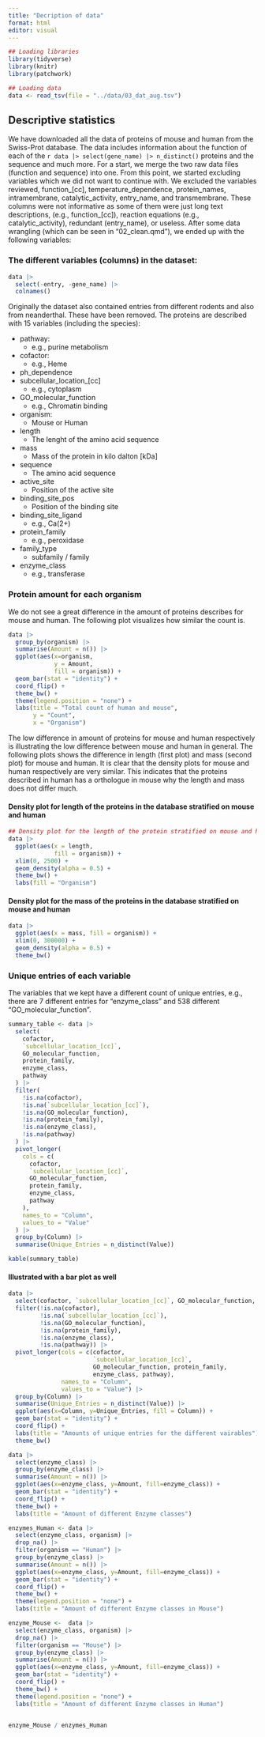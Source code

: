 ```yaml
---
title: "Decription of data"
format: html
editor: visual
---
```


```r
## Loading libraries
library(tidyverse)
library(knitr)
library(patchwork)
```

```r
## Loading data
data <- read_tsv(file = "../data/03_dat_aug.tsv")  
```

## Descriptive statistics

We have downloaded all the data of proteins of mouse and human from the Swiss-Prot database. The data includes information about the function of each of the `r data |> select(gene_name) |> n_distinct()` proteins and the sequence and much more. For a start, we merge the two raw data files (function and sequence) into one. From this point, we started excluding variables which we did not want to continue with. We excluded the variables reviewed, function\_\[cc\], temperature_dependence, protein_names, intramembrane, catalytic_activity, entry_name, and transmembrane. These columns were not informative as some of them were just long text descriptions, (e.g., function\_\[cc\]), reaction equations (e.g., catalytic_activity), redundant (entry_name), or useless. After some data wrangling (which can be seen in "02_clean.qmd"), we ended up with the following variables:

### The different variables (columns) in the dataset:

```r
data |> 
  select(-entry, -gene_name) |> 
  colnames() 
```

Originally the dataset also contained entries from different rodents and also from neanderthal. These have been removed. The proteins are described with 15 variables (including the species):

-   pathway:
    -   e.g., purine metabolism
-   cofactor:
    -   e.g., Heme
-   ph_dependence
-   subcellular_location\_\[cc\]
    -   e.g., cytoplasm
-   GO_molecular_function
    -   e.g., Chromatin binding
-   organism:
    -   Mouse or Human
-   length
    -   The lenght of the amino acid sequence
-   mass
    -   Mass of the protein in kilo dalton \[kDa\]
-   sequence
    -   The amino acid sequence
-   active_site
    -   Position of the active site
-   binding_site_pos
    -   Position of the binding site
-   binding_site_ligand
    -   e.g., Ca(2+)
-   protein_family
    -   e.g., peroxidase
-   family_type
    -   subfamily / family
-   enzyme_class
    -   e.g., transferase

### Protein amount for each organism

We do not see a great difference in the amount of proteins describes for mouse and human. The following plot visualizes how similar the count is.

```r
data |> 
  group_by(organism) |>   
  summarise(Amount = n()) |>     
  ggplot(aes(x=organism, 
             y = Amount, 
             fill = organism)) +
  geom_bar(stat = "identity") +
  coord_flip() +
  theme_bw() +
  theme(legend.position = "none") +
  labs(title = "Total count of human and mouse",
       y = "Count",
       x = "Organism") 
```

The low difference in amount of proteins for mouse and human respectively is illustrating the low difference between mouse and human in general. The following plots shows the difference in length (first plot) and mass (second plot) for mouse and human. It is clear that the density plots for mouse and human respectively are very similar. This indicates that the proteins described in human has a orthologue in mouse why the length and mass does not differ much.

#### Density plot for length of the proteins in the database stratified on mouse and human

```r
## Density plot for the length of the protein stratified on mouse and human
data |>
  ggplot(aes(x = length, 
             fill = organism)) +
  xlim(0, 2500) +
  geom_density(alpha = 0.5) +
  theme_bw() +
  labs(fill = "Organism")
```

#### Density plot for the mass of the proteins in the database stratified on mouse and human

```r
data |>
  ggplot(aes(x = mass, fill = organism)) +
  xlim(0, 300000) +
  geom_density(alpha = 0.5) +
  theme_bw()
```

### Unique entries of each variable

The variables that we kept have a different count of unique entries, e.g., there are 7 different entries for "enzyme_class" and 538 different "GO_molecular_function".

```r
summary_table <- data |>
  select(
    cofactor, 
    `subcellular_location_[cc]`, 
    GO_molecular_function, 
    protein_family, 
    enzyme_class, 
    pathway
  ) |>
  filter(
    !is.na(cofactor),
    !is.na(`subcellular_location_[cc]`),
    !is.na(GO_molecular_function),
    !is.na(protein_family),
    !is.na(enzyme_class),
    !is.na(pathway)
  ) |>
  pivot_longer(
    cols = c(
      cofactor, 
      `subcellular_location_[cc]`, 
      GO_molecular_function, 
      protein_family, 
      enzyme_class, 
      pathway
    ),
    names_to = "Column",
    values_to = "Value"
  ) |>
  group_by(Column) |>
  summarise(Unique_Entries = n_distinct(Value))

kable(summary_table)
```

#### Illustrated with a bar plot as well

```r
data |> 
  select(cofactor, `subcellular_location_[cc]`, GO_molecular_function, protein_family, enzyme_class, pathway) |> 
  filter(!is.na(cofactor),
         !is.na(`subcellular_location_[cc]`),   
         !is.na(GO_molecular_function),
         !is.na(protein_family), 
         !is.na(enzyme_class),     
         !is.na(pathway)) |> 
  pivot_longer(cols = c(cofactor,
                        `subcellular_location_[cc]`,
                        GO_molecular_function, protein_family,
                        enzyme_class, pathway),
               names_to = "Column", 
               values_to = "Value") |> 
  group_by(Column) |>
  summarise(Unique_Entries = n_distinct(Value)) |> 
  ggplot(aes(x=Column, y=Unique_Entries, fill = Column)) +
  geom_bar(stat = "identity") +
  coord_flip() +
  labs(title = "Amounts of unique entries for the different vairables") + 
  theme_bw()
```

```r
data |>
  select(enzyme_class) |>
  group_by(enzyme_class) |>
  summarise(Amount = n()) |>
  ggplot(aes(x=enzyme_class, y=Amount, fill=enzyme_class)) +
  geom_bar(stat = "identity") +
  coord_flip() +
  theme_bw() +
  labs(title = "Amount of different Enzyme classes")
```

```r


enzymes_Human <- data |>
  select(enzyme_class, organism) |>
  drop_na() |> 
  filter(organism == "Human") |> 
  group_by(enzyme_class) |>
  summarise(Amount = n()) |>
  ggplot(aes(x=enzyme_class, y=Amount, fill=enzyme_class)) +
  geom_bar(stat = "identity") +
  coord_flip() +
  theme_bw() +
  theme(legend.position = "none") +
  labs(title = "Amount of different Enzyme classes in Mouse") 

enzyme_Mouse <-  data |>
  select(enzyme_class, organism) |>
  drop_na() |> 
  filter(organism == "Mouse") |> 
  group_by(enzyme_class) |>
  summarise(Amount = n()) |>
  ggplot(aes(x=enzyme_class, y=Amount, fill=enzyme_class)) +
  geom_bar(stat = "identity") +
  coord_flip() +
  theme_bw() +
  theme(legend.position = "none") +
  labs(title = "Amount of different Enzyme classes in Human") 


enzyme_Mouse / enzymes_Human
```
